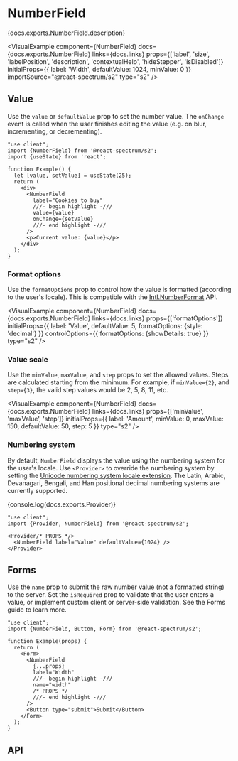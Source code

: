 

# NumberField

<PageDescription>{docs.exports.NumberField.description}</PageDescription>

<VisualExample
  component={NumberField}
  docs={docs.exports.NumberField}
  links={docs.links}
  props={['label', 'size', 'labelPosition', 'description', 'contextualHelp', 'hideStepper', 'isDisabled']}
  initialProps={{
    label: 'Width',
    defaultValue: 1024,
    minValue: 0
  }}
  importSource="@react-spectrum/s2"
  type="s2" />

## Value

Use the `value` or `defaultValue` prop to set the number value. The `onChange` event is called when the user finishes editing the value (e.g. on blur, incrementing, or decrementing).

```tsx render
"use client";
import {NumberField} from '@react-spectrum/s2';
import {useState} from 'react';

function Example() {
  let [value, setValue] = useState(25);
  return (
    <div>
      <NumberField
        label="Cookies to buy"
        ///- begin highlight -///
        value={value}
        onChange={setValue}
        ///- end highlight -///
      />
      <p>Current value: {value}</p>
    </div>
  );
}
```

### Format options

Use the `formatOptions` prop to control how the value is formatted (according to the user's locale). This is compatible with the [Intl.NumberFormat](https://developer.mozilla.org/en-US/docs/Web/JavaScript/Reference/Global_Objects/Intl/NumberFormat/NumberFormat) API.

<VisualExample
  component={NumberField}
  docs={docs.exports.NumberField}
  links={docs.links}
  props={['formatOptions']}
  initialProps={{
    label: 'Value',
    defaultValue: 5,
    formatOptions: {style: 'decimal'}
  }}
  controlOptions={{
    formatOptions: {showDetails: true}
  }}
  type="s2" />

### Value scale

Use the `minValue`, `maxValue`, and `step` props to set the allowed values. Steps are calculated starting from the minimum. For example, if `minValue={2}`, and `step={3}`, the valid step values would be 2, 5, 8, 11, etc.

<VisualExample
  component={NumberField}
  docs={docs.exports.NumberField}
  links={docs.links}
  props={['minValue', 'maxValue', 'step']}
  initialProps={{
    label: 'Amount',
    minValue: 0,
    maxValue: 150,
    defaultValue: 50,
    step: 5
  }}
  type="s2" />

### Numbering system

By default, `NumberField` displays the value using the numbering system for the user's locale. Use `<Provider>` to override the numbering system by setting the [Unicode numbering system locale extension](https://developer.mozilla.org/en-US/docs/Web/JavaScript/Reference/Global_Objects/Intl/Locale/numberingSystem#adding_a_numbering_system_via_the_locale_string). The Latin, Arabic, Devanagari, Bengali, and Han positional decimal numbering systems are currently supported.

{console.log(docs.exports.Provider)}

```tsx render wide docs={docs.exports.Provider} links={docs.links} props={['locale']} initialProps={{locale: 'hi-IN-u-nu-deva'}} controlOptions={{locale: 'numberingSystem'}} type="s2"
"use client";
import {Provider, NumberField} from '@react-spectrum/s2';

<Provider/* PROPS */>
  <NumberField label="Value" defaultValue={1024} />
</Provider>
```

## Forms

Use the `name` prop to submit the raw number value (not a formatted string) to the server. Set the `isRequired` prop to validate that the user enters a value, or implement custom client or server-side validation. See the Forms guide to learn more.

```tsx render docs={docs.exports.NumberField} links={docs.links} props={['isRequired', 'necessityIndicator']} initialProps={{isRequired: true}} type="s2"
"use client";
import {NumberField, Button, Form} from '@react-spectrum/s2';

function Example(props) {
  return (
    <Form>
      <NumberField
        {...props}
        label="Width"
        ///- begin highlight -///
        name="width"
        /* PROPS */
        ///- end highlight -///
      />
      <Button type="submit">Submit</Button>
    </Form>
  );
}
```

## API

<PropTable component={docs.exports.NumberField} links={docs.links} />
